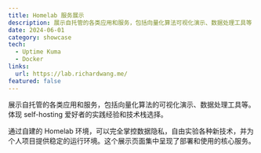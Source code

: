 ```yaml
---
title: Homelab 服务展示
description: 展示自托管的各类应用和服务，包括向量化算法可视化演示、数据处理工具等
date: 2024-06-01
category: showcase
tech:
  - Uptime Kuma
  - Docker
links:
  url: https://lab.richardwang.me/
featured: false
---
```


展示自托管的各类应用和服务，包括向量化算法的可视化演示、数据处理工具等。体现 self-hosting 爱好者的实践经验和技术栈选择。

通过自建的 Homelab 环境，可以完全掌控数据隐私，自由实验各种新技术，并为个人项目提供稳定的运行环境。这个展示页面集中呈现了部署和使用的核心服务。
